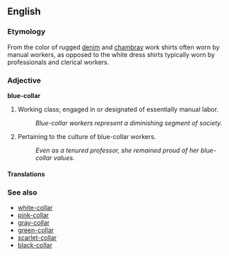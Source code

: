 ==English==

===Etymology===

From the color of rugged [[denim]] and [[chambray]] work shirts often worn by manual workers, as opposed to the white dress shirts typically worn by professionals and clerical workers.

===Adjective===
'''blue-collar'''

# Working class; engaged in or designated of essentially manual labor.
#: ''Blue-collar workers represent a diminishing segment of society.''
# Pertaining to the culture of blue-collar workers.
#: ''Even as a tenured professor, she remained proud of her blue-collar values.''

====Translations====

===See also===

* [[white-collar]]
* [[pink-collar]]
* [[gray-collar]]
* [[green-collar]]
* [[scarlet-collar]]
* [[black-collar]]